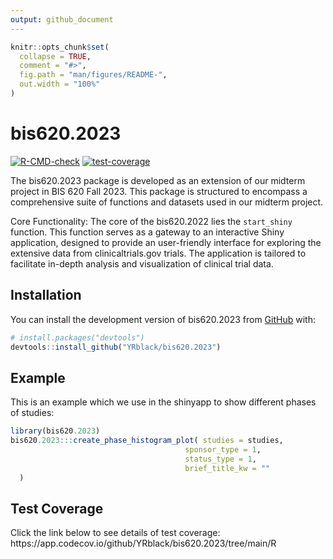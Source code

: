 ```yaml
---
output: github_document
---
```


<!-- README.md is generated from README.Rmd. Please edit that file -->

```r
knitr::opts_chunk$set(
  collapse = TRUE,
  comment = "#>",
  fig.path = "man/figures/README-",
  out.width = "100%"
)
```

# bis620.2023

<!-- badges: start -->
[![R-CMD-check](https://github.com/YRblack/bis620.2023/actions/workflows/R-CMD-check.yaml/badge.svg)](https://github.com/YRblack/bis620.2023/actions/workflows/R-CMD-check.yaml)
[![test-coverage](https://github.com/YRblack/bis620.2023/actions/workflows/test-coverage.yaml/badge.svg)](https://github.com/YRblack/bis620.2023/actions/workflows/test-coverage.yaml)
<!-- badges: end -->

The bis620.2023 package is developed as an extension of our midterm project in BIS 620 Fall 2023. This package is structured to encompass a comprehensive suite of functions and datasets used in our midterm project.

Core Functionality: The core of the bis620.2022 lies the `start_shiny` function. This function serves as a gateway to an interactive Shiny application, designed to provide an user-friendly interface for exploring the extensive data from clinicaltrials.gov trials. The application is tailored to facilitate in-depth analysis and visualization of clinical trial data.

## Installation

You can install the development version of bis620.2023 from [GitHub](https://github.com/) with:

```r
# install.packages("devtools")
devtools::install_github("YRblack/bis620.2023")
```

## Example

This is an example which we use in the shinyapp to show different phases of studies:

```r
library(bis620.2023)
bis620.2023:::create_phase_histogram_plot( studies = studies,
                                       sponsor_type = 1,
                                       status_type = 1,
                                       brief_title_kw = ""
  )
```

## Test Coverage

Click the link below to see details of test coverage:   
https://app.codecov.io/github/YRblack/bis620.2023/tree/main/R
